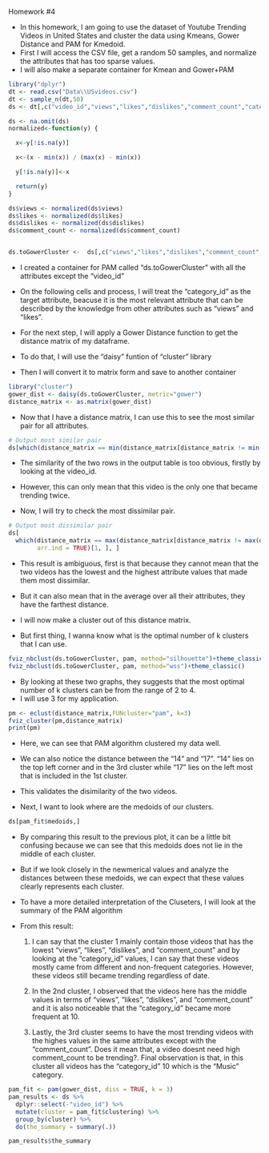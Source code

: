 Homework #4


- In this homework, I am going to use the dataset of Youtube Trending Videos in United States and cluster the data using Kmeans, Gower Distance and PAM for Kmedoid.
- First I will access the CSV file, get a random 50 samples, and normalize the attributes that has too sparse values.
- I will also make a separate container for Kmean and Gower+PAM

```r

library("dplyr")
dt <- read.csv("Data\\USvideos.csv")
dt <- sample_n(dt,50)
ds <- dt[,c("video_id","views","likes","dislikes","comment_count","category_id","trending_date")]

ds <- na.omit(ds)
normalized<-function(y) {

  x<-y[!is.na(y)]

  x<-(x - min(x)) / (max(x) - min(x))

  y[!is.na(y)]<-x

  return(y)
}

ds$views <- normalized(ds$views)
ds$likes <- normalized(ds$likes)
ds$dislikes <- normalized(ds$dislikes)
ds$comment_count <- normalized(ds$comment_count)


ds.toGowerCluster <-  ds[,c("views","likes","dislikes","comment_count","category_id")]
```


- I created a container for PAM called "ds.toGowerCluster" with all the attributes except the "video_id"
- On the following cells and process, I will treat the "category_id" as the target attribute, beacuse it is the most relevant attribute that can be described by the knowledge from other attributes such as "views" and "likes". 

- For the next step, I will apply a Gower Distance function to get the distance matrix of my dataframe.
- To do that, I will use the "daisy" funtion of "cluster" library
- Then I will convert it to matrix form and save to another container
```r
library("cluster")
gower_dist <- daisy(ds.toGowerCluster, metric="gower")
distance_matrix <- as.matrix(gower_dist)
```

- Now that I have a distance matrix, I can use this to see the most similar pair for all attributes.

```r
# Output most similar pair
ds[which(distance_matrix == min(distance_matrix[distance_matrix != min(distance_matrix)]),arr.ind = TRUE)[1, ], ]
```

- The similarity of the two rows in the output table is too obvious, firstly by looking at the video_id.
- However, this can only mean that this video is the only one that became trending twice. 

- Now, I will try to check the most dissimilar pair. 
```r
# Output most dissimilar pair
ds[
  which(distance_matrix == max(distance_matrix[distance_matrix != max(distance_matrix)]),
        arr.ind = TRUE)[1, ], ]

```
- This result is ambiguous, first is that because they cannot mean that the two videos has the lowest and the highest attribute values that made them most dissimilar. 
- But it can also mean that in the average over all their attributes, they have the farthest distance. 



- I will now make a cluster out of this distance matrix. 
- But first thing, I wanna know what is the optimal number of k clusters that I can use.

```r
fviz_nbclust(ds.toGowerCluster, pam, method="silhouette")+theme_classic()
fviz_nbclust(ds.toGowerCluster, pam, method="wss")+theme_classic()
```

- By looking at these two graphs, they suggests that the most optimal number of k clusters can be from the range of 2 to 4.
- I will use 3 for my application.

```r

pm <- eclust(distance_matrix,FUNcluster="pam", k=3)
fviz_cluster(pm,distance_matrix)
print(pm)

```
- Here, we can see that PAM algorithm clustered my data well. 
- We can also notice the distance between the "14" and "17". "14" lies on the top left corner and in the 3rd cluster while "17" lies on the left most that is included in the 1st cluster.
- This validates the disimilarity of the two videos.


- Next, I want to look where are the medoids of our clusters. 
```r
ds[pam_fit$medoids,]
```

- By comparing this result to the previous plot, it can be a little bit confusing because we can see that this medoids does not lie in the middle of each cluster. 
- But if we look closely in the newmerical values and analyze the distances between these medoids, we can expect that these values clearly represents each cluster. 

- To have a more detailed interpretation of the Cluseters, I will look at the summary of the PAM algorithm
- From this result:

  1) I can  say that the cluster 1 mainly contain those videos that has the lowest "views", "likes", "dislikes", and "comment_count" and by looking at the "category_id" values, I can say that these videos mostly came from different and non-frequent categories. However, these videos still became trending regardless of date.
 
  2) In the 2nd cluster, I observed that the videos here has the middle values in terms of "views", "likes", "dislikes", and "comment_count" and it is also noticeable that the "category_id" became more frequent at 10.
  
  3) Lastly, the 3rd cluster seems to have the most trending videos with the highes values in the same attributes except with the "comment_count". Does it mean that, a video doesnt need high comment_count to be trending?. Final observation is that, in this cluster all videos has the "category_id" 10 which is the "Music" category.
  
  
  
```r
pam_fit <- pam(gower_dist, diss = TRUE, k = 3)
pam_results <- ds %>%
  dplyr::select(-"video_id") %>%
  mutate(cluster = pam_fit$clustering) %>%
  group_by(cluster) %>%
  do(the_summary = summary(.))

pam_results$the_summary
```



